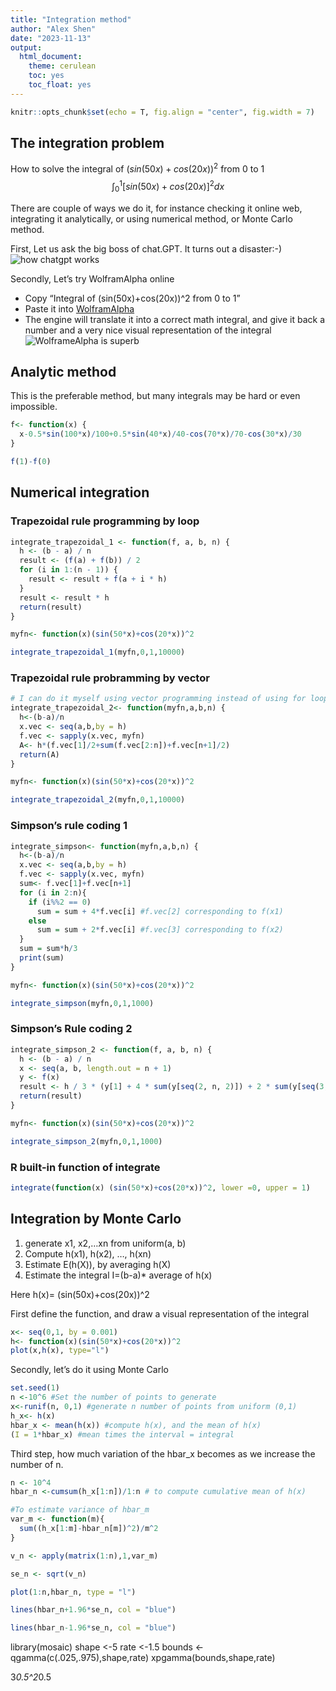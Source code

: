 ```yaml
---
title: "Integration method"
author: "Alex Shen"
date: "2023-11-13"
output:
  html_document:
    theme: cerulean
    toc: yes
    toc_float: yes
---
```


```r
knitr::opts_chunk$set(echo = T, fig.align = "center", fig.width = 7)
```

## The integration problem

How to solve the integral of $(sin(50x)+cos(20x))^2$ from 0 to 1
$$\int_0^1 [sin(50x)+cos(20x)]^2 dx$$

There are couple of ways we do it, for instance checking it online web, integrating it analytically, or using numerical method, or Monte Carlo method.

First, Let us ask the big boss of chat.GPT. It turns out a disaster:-)
![how chatgpt works](./fig/chat.gpt.png)

Secondly, Let's try WolframAlpha online

- Copy "Integral of (sin(50x)+cos(20x))^2 from 0 to 1"
- Paste it into [WolframAlpha](https://www.wolframalpha.com/)
- The engine will translate it into a correct math integral, and give it back a number and a very nice visual representation of the integral
![WolframeAlpha is superb](./fig/math.fig.jpg)


## Analytic method

This is the preferable method, but many integrals may be hard or even impossible. 

\begin{align*}
I  & = \int_0^1 [sin(50x)+cos(20x)]^2 \, dx\\
& =\int_0^1 [sin^2(50x)+cos^2(20x)+2sin(50x)cos(20x)]\, dx\\
& =\int_0^1 [\frac{1-cos(100x)}{2}+\frac{1+cos(40x)}{2}+sin(50x+20x)+sin(50x-20x)]\, dx\\
& =\left[\frac{1}{2}x-\frac{1}{2}\frac{sin(100x)}{100}+\frac{1}{2}x+\frac{1}{2}\frac{sin(40x)}{40}-\frac{cos(70x)}{70}-\frac{cos(30x)}{30}\right]_{x=0}^{x=1}\\
&= \left[x- 0.5 \frac{sin(100x)}{100}+0.5 \frac{sin(40x)}{40}-\frac{cos(70x)}{70}-\frac{cos(30x)}{30}\right]_{x=0}^{x=1}
\end{align*}

```r
f<- function(x) {
  x-0.5*sin(100*x)/100+0.5*sin(40*x)/40-cos(70*x)/70-cos(30*x)/30
}

f(1)-f(0)

```




## Numerical integration

### Trapezoidal rule programming by loop

```r
integrate_trapezoidal_1 <- function(f, a, b, n) {
  h <- (b - a) / n
  result <- (f(a) + f(b)) / 2
  for (i in 1:(n - 1)) {
    result <- result + f(a + i * h)
  }
  result <- result * h
  return(result)
}

myfn<- function(x)(sin(50*x)+cos(20*x))^2

integrate_trapezoidal_1(myfn,0,1,10000) 

```

### Trapezoidal rule probramming by vector

```r
# I can do it myself using vector programming instead of using for loop
integrate_trapezoidal_2<- function(myfn,a,b,n) {
  h<-(b-a)/n
  x.vec <- seq(a,b,by = h)
  f.vec <- sapply(x.vec, myfn) 
  A<- h*(f.vec[1]/2+sum(f.vec[2:n])+f.vec[n+1]/2)
  return(A)
}

myfn<- function(x)(sin(50*x)+cos(20*x))^2

integrate_trapezoidal_2(myfn,0,1,10000)
```

### Simpson's rule coding 1

```r
integrate_simpson<- function(myfn,a,b,n) {
  h<-(b-a)/n
  x.vec <- seq(a,b,by = h)
  f.vec <- sapply(x.vec, myfn) 
  sum<- f.vec[1]+f.vec[n+1]
  for (i in 2:n){
    if (i%%2 == 0)
      sum = sum + 4*f.vec[i] #f.vec[2] corresponding to f(x1)
    else 
      sum = sum + 2*f.vec[i] #f.vec[3] corresponding to f(x2)
  }
  sum = sum*h/3
  print(sum)
}

myfn<- function(x)(sin(50*x)+cos(20*x))^2

integrate_simpson(myfn,0,1,1000)
```

### Simpson's Rule coding 2
```r
integrate_simpson_2 <- function(f, a, b, n) {
  h <- (b - a) / n
  x <- seq(a, b, length.out = n + 1)
  y <- f(x)
  result <- h / 3 * (y[1] + 4 * sum(y[seq(2, n, 2)]) + 2 * sum(y[seq(3, n-1, 2)]) + y[n + 1])
  return(result)
}

myfn<- function(x)(sin(50*x)+cos(20*x))^2

integrate_simpson_2(myfn,0,1,1000)


```

### R built-in function of integrate

```r
integrate(function(x) (sin(50*x)+cos(20*x))^2, lower =0, upper = 1)
```

## Integration by Monte Carlo

1.  generate x1, x2,...xn from uniform(a, b)
2.  Compute h(x1), h(x2), ..., h(xn)
3.  Estimate E(h(X)), by averaging h(X)
4.  Estimate the integral I=(b-a)\* average of h(x)

Here h(x)= (sin(50x)+cos(20x))\^2

First define the function, and draw a visual representation of the integral

```r
x<- seq(0,1, by = 0.001)
h<- function(x)(sin(50*x)+cos(20*x))^2
plot(x,h(x), type="l")
```
Secondly, let's do it using Monte Carlo

```r
set.seed(1) 
n <-10^6 #Set the number of points to generate
x<-runif(n, 0,1) #generate n number of points from uniform (0,1)
h_x<- h(x)
hbar_x <- mean(h(x)) #compute h(x), and the mean of h(x)
(I = 1*hbar_x) #mean times the interval = integral
```

Third step, how much variation of the hbar_x becomes as we increase the number of n.
```r
n <- 10^4
hbar_n <-cumsum(h_x[1:n])/1:n # to compute cumulative mean of h(x)

#To estimate variance of hbar_m
var_m <- function(m){
  sum((h_x[1:m]-hbar_n[m])^2)/m^2
}

v_n <- apply(matrix(1:n),1,var_m)

se_n <- sqrt(v_n)

plot(1:n,hbar_n, type = "l")

lines(hbar_n+1.96*se_n, col = "blue")

lines(hbar_n-1.96*se_n, col = "blue")
```


library(mosaic)
shape <-5
rate <-1.5
bounds <-qgamma(c(.025,.975),shape,rate)
xpgamma(bounds,shape,rate)


3*0.5^2*0.5


